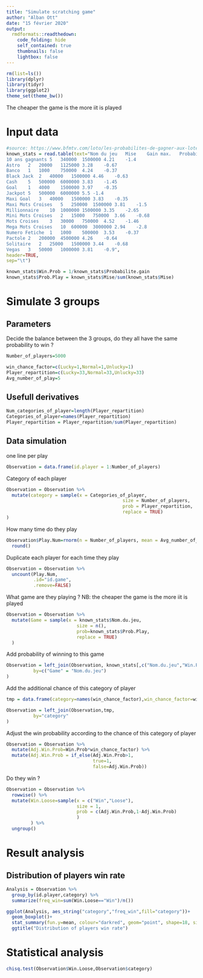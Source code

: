 ```yaml
---
title: "Simulate scratching game"
author: "Alban Ott"
date: "15 février 2020"
output:
  rmdformats::readthedown:
    code_folding: hide
    self_contained: true
    thumbnails: false
    lightbox: false
---
```


```r
rm(list=ls())
library(dplyr)
library(tidyr)
library(ggplot2)
theme_set(theme_bw())
```

The cheaper the game is the more iit is played


# Input data
```r
#source: https://www.bfmtv.com/loto/les-probabilites-de-gagner-aux-loteries-et-jeux-a-gratter-1460504.html
known_stats = read.table(text="Nom du jeu	Mise	Gain max.	Probabilite gain max.	Probabilite gain	Esperance gain
10 ans gagnants	5	340000	1500000	4.21	-1.4
Astro	2	20000	1125000	3.28	-0.67
Banco	1	1000	750000	4.24	-0.37
Black Jack	2	40000	1500000	4.46	-0.63
Cash	5	500000	6000000	3.83	-1.45
Goal	1	4000	1500000	3.97	-0.35
Jackpot	5	500000	6000000	5.5	-1.4
Maxi Goal	3	40000	1500000	3.83	-0.35
Maxi Mots Croises	5	250000	1500000	3.81	-1.5
Millionnaire	10	1000000	1500000	3.35	-2.65
Mini Mots Croises	2	15000	750000	3.66	-0.68
Mots Croises	3	30000	750000	4.52	-1.46
Mega Mots Croises	10	600000	3000000	2.94	-2.8
Numero Fetiche	1	1000	500000	3.53	-0.37
Pactole	2	200000	4500000	4.26	-0.64
Solitaire	2	25000	1500000	3.44	-0.68
Vegas	3	50000	1000000	3.81	-0.9",
header=TRUE,
sep="\t")

known_stats$Win.Prob = 1/known_stats$Probabilite.gain
known_stats$Prob.Play = known_stats$Mise/sum(known_stats$Mise)
```

# Simulate 3 groups


## Parameters
Decide the balance between the 3 groups, do they all have the same probability to win ?
```r
Number_of_players=5000

win_chance_factor=c(Lucky=1,Normal=1,Unlucky=1)
Player_repartition=c(Lucky=33,Normal=33,Unlucky=33)
Avg_number_of_play=5
```

## Usefull derivatives
```r
Num_categories_of_player=length(Player_repartition)
Categories_of_player=names(Player_repartition)
Player_repartition = Player_repartition/sum(Player_repartition)
```

## Data simulation

one line per play
```r
Observation = data.frame(id.player = 1:Number_of_players)
```

Category of each player
```r
Observation = Observation %>% 
  mutate(category = sample(x = Categories_of_player,
                                           size = Number_of_players,
                                           prob = Player_repartition,
                                           replace = TRUE)
)
```

How many time do they play
```r
Observation$Play.Num=rnorm(n = Number_of_players, mean = Avg_number_of_play) %>% 
  round()
```


Duplicate each player for each time they play
```r
Observation = Observation %>%
  uncount(Play.Num,
          .id="id.game",
          .remove=FALSE) 

```

What game are they playing ?
NB: the cheaper the game is the more iit is played
```r
Observation = Observation %>% 
  mutate(Game = sample(x = known_stats$Nom.du.jeu,
                          size = n(), 
                          prob=known_stats$Prob.Play,
                          replace = TRUE)
  )
```

Add probability of winning to this game
```r
Observation = left_join(Observation, known_stats[,c("Nom.du.jeu","Win.Prob")],
          by=c("Game" = "Nom.du.jeu")
)
```

Add the additional chance of this category of player
```r
tmp = data.frame(category=names(win_chance_factor),win_chance_factor=win_chance_factor)

Observation = left_join(Observation,tmp,
          by="category"
)
```

Adjust the win probability according to the chance of this category of player
```r
Observation = Observation %>% 
  mutate(Adj.Win.Prob=Win.Prob*win_chance_factor) %>% 
  mutate(Adj.Win.Prob = if_else(Adj.Win.Prob>1,
                                true=1,
                                false=Adj.Win.Prob))
```


Do they win ?

```r
Observation = Observation %>% 
  rowwise() %>% 
  mutate(Win.Loose=sample(x = c("Win","Loose"),
                          size = 1,
                          prob = c(Adj.Win.Prob,1-Adj.Win.Prob)
                          )
         ) %>% 
  ungroup()
```




# Result analysis

## Distribution of players win rate
```r
Analysis = Observation %>% 
  group_by(id.player,category) %>% 
  summarize(freq_win=sum(Win.Loose=="Win")/n())

ggplot(Analysis, aes_string("category","freq_win",fill="category"))+
  geom_boxplot()+
  stat_summary(fun.y=mean, colour="darkred", geom="point", shape=18, size=3,show_guide = FALSE)+
  ggtitle("Distribution of players win rate")
```


# Statistical analysis

```r
chisq.test(Observation$Win.Loose,Observation$category)
```




